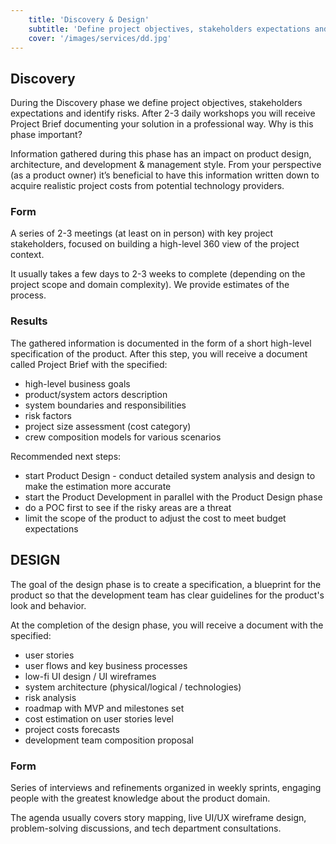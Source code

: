 ```yaml
---
    title: 'Discovery & Design'
    subtitle: 'Define project objectives, stakeholders expectations and identify risks. After 2-3 daily workshops you will receive Project Brief documenting your solution in a professional way.'
    cover: '/images/services/dd.jpg'
---
```


<section>

## Discovery

During the Discovery phase we define project objectives, stakeholders expectations and identify risks. After 2-3 daily workshops you will receive Project Brief documenting your solution in a professional way.
<Divider />
Why is this phase important?

Information gathered during this phase has an impact on product design, architecture, and development & management style. From your perspective (as a product owner) it’s beneficial to have this information written down to acquire realistic project costs from potential technology providers.

### Form

A series of 2-3 meetings (at least on in person) with key project stakeholders, focused on building a high-level 360 view of the project context.

It usually takes a few days to 2-3 weeks to complete (depending on the project scope and domain complexity). We provide estimates of the process.

### Results

The gathered information is documented in the form of a short high-level specification of the product. After this step, you will receive a document called Project Brief with the specified:

- high-level business goals
- product/system actors description
- system boundaries and responsibilities
- risk factors
- project size assessment (cost category)
- crew composition models for various scenarios

Recommended next steps:

- start Product Design - conduct detailed system analysis and design to make the estimation more accurate
- start the Product Development in parallel with the Product Design phase
- do a POC first to see if the risky areas are a threat
- limit the scope of the product to adjust the cost to meet budget expectations

</section>
<section>

## DESIGN

The goal of the design phase is to create a specification, a blueprint for the product so that the development team has clear guidelines for the product's look and behavior.

At the completion of the design phase, you will receive a document with the specified:

- user stories
- user flows and key business processes
- low-fi UI design / UI wireframes
- system architecture (physical/logical / technologies)
- risk analysis
- roadmap with MVP and milestones set
- cost estimation on user stories level
- project costs forecasts
- development team composition proposal

### Form

Series of interviews and refinements organized in weekly sprints, engaging people with the greatest knowledge about the product domain.

The agenda usually covers story mapping, live UI/UX wireframe design, problem-solving discussions, and tech department consultations.
</section>
